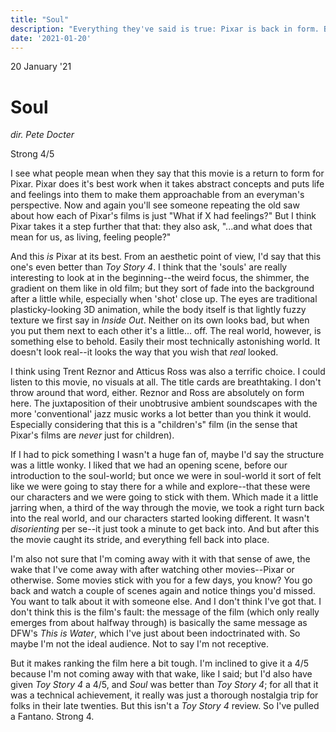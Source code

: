 ```yaml
---
title: "Soul"
description: "Everything they've said is true: Pixar is back in form. Beautiful and meaningful. Strong 4/5"
date: '2021-01-20'
---
```



<Date>
  20 January '21
</Date>

# Soul

_dir. Pete Docter_

Strong 4/5

I see what people mean when they say that this movie is a return to form for Pixar. Pixar does it's best work when it takes abstract concepts and puts life and feelings into them to make them approachable from an everyman's perspective. Now and again you'll see someone repeating the old saw about how each of Pixar's films is just "What if X had feelings?" But I think Pixar takes it a step further that that: they also ask, "...and what does that mean for us, as living, feeling people?"

And this _is_ Pixar at its best. From an aesthetic point of view, I'd say that this one's even better than _Toy Story 4_. I think that the 'souls' are really interesting to look at in the beginning--the weird focus, the shimmer, the gradient on them like in old film; but they sort of fade into the background after a little while, especially when 'shot' close up. The eyes are traditional plasticky-looking 3D animation, while the body itself is that lightly fuzzy texture we first say in _Inside Out_. Neither on its own looks bad, but when you put them next to each other it's a little... off. The real world, however, is something else to behold. Easily their most technically astonishing world. It doesn't look real--it looks the way that you wish that _real_ looked.

I think using Trent Reznor and Atticus Ross was also a terrific choice. I could listen to this movie, no visuals at all. The title cards are breathtaking. I don't throw around that word, either. Reznor and Ross are absolutely on form here. The juxtaposition of their unobtrusive ambient soundscapes with the more 'conventional' jazz music works a lot better than you think it would. Especially considering that this is a "children's" film (in the sense that Pixar's films are _never_ just for children).

If I had to pick something I wasn't a huge fan of, maybe I'd say the structure was a little wonky. I liked that we had an opening scene, before our introduction to the soul-world; but once we were in soul-world it sort of felt like we were going to stay there for a while and explore--that these were our characters and we were going to stick with them. Which made it a little jarring when, a third of the way through the movie, we took a right turn back into the real world, and our characters started looking different. It wasn't _disorienting_ per se--it just took a minute to get back into. And but after this the movie caught its stride, and everything fell back into place.

I'm also not sure that I'm coming away with it with that sense of awe, the wake that I've come away with after watching other movies--Pixar or otherwise. Some movies stick with you for a few days, you know? You go back and watch a couple of scenes again and notice things you'd missed. You want to talk about it with someone else. And I don't think I've got that. I don't think this is the film's fault: the message of the film (which only really emerges from about halfway through) is basically the same message as DFW's _This is Water_, which I've just about been indoctrinated with. So maybe I'm not the ideal audience. Not to say I'm not receptive.

But it makes ranking the film here a bit tough. I'm inclined to give it a 4/5 because I'm not coming away with that wake, like I said; but I'd also have given _Toy Story 4_ a 4/5, and _Soul_ was better than _Toy Story 4_; for all that it was a technical achievement, it really was just a thorough nostalgia trip for folks in their late twenties. But this isn't a _Toy Story 4_ review. So I've pulled a Fantano. Strong 4.